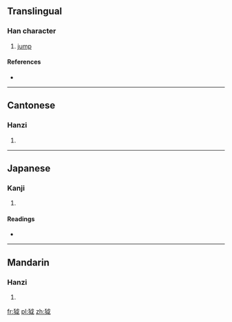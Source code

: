 ==Translingual==

===Han character===
{{Han char|rn=94|rad=犬|as=05|sn=8|four=4325<sub>0</sub>|canj=大竹戈女 (KHIV)}}

# [[jump]]

====References====
* {{Han ref|kx=0709.130|dkj=20346|dj=1122.010|hdz=21339.060|uh=72D8|ud=29400|bh=CD5E|bd=52574}}

----

==Cantonese==

===Hanzi===
{{yue-hanzi|jyut=|y=yut6}}

# {{defn|lang=yue|sort=犬05}}

----

==Japanese==

===Kanji===
{{ja-kanji|grade=|rs=犬05}}

# {{defn|lang=ja|sort=犬05}}

====Readings====
* {{ja-readings|on=[[けつ]] (ketsu), [[かち]] (kachi)|kun=}}

----

==Mandarin==

===Hanzi===
{{cmn-hanzi|pin=[[yuè]] ([[yue4]])|wg=yüeh<sup>4</sup>}}

# {{defn|lang=cmn|sort=犬05}}

[[fr:狘]]
[[pl:狘]]
[[zh:狘]]